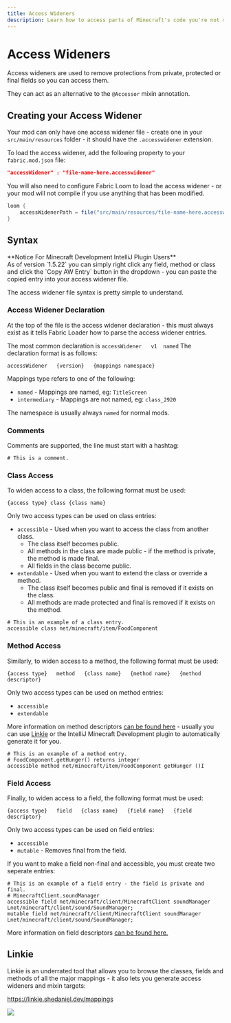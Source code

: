```yaml
---
title: Access Wideners
description: Learn how to access parts of Minecraft's code you're not meant to.
---
```



# Access Wideners

Access wideners are used to remove protections from private, protected or final fields so you can access them.

They can act as an alternative to the `@Accessor` mixin annotation.

## Creating your Access Widener

Your mod can only have one access widener file - create one in your `src/main/resources` folder - it should have the `.accesswidener` extension.

To load the access widener, add the following property to your `fabric.mod.json` file:

```json
"accessWidener" : "file-name-here.accesswidener"
```

You will also need to configure Fabric Loom to load the access widener - or your mod will not compile if you use anything that has been modified.

```gradle
loom {
    accessWidenerPath = file("src/main/resources/file-name-here.accesswidener")
}
```

## Syntax

<Callout type="info">
**Notice For Minecraft Development IntelliJ Plugin Users** <br />
As of version `1.5.22` you can simply right click any field, method or class and click the `Copy AW Entry` button in the dropdown - you can paste the copied entry into your access widener file.
</Callout>

The access widener file syntax is pretty simple to understand.

### Access Widener Declaration

At the top of the file is the access widener declaration - this must always exist as it tells Fabric Loader how to parse the access widener entries.

The most common declaration is `accessWidener   v1  named`
The declaration format is as follows:

```
accessWidener   {version}   {mappings namespace}
```

Mappings type refers to one of the following:

- `named` - Mappings are named, eg: `TitleScreen`
- `intermediary` - Mappings are not named, eg: `class_2920`

<Callout type="warning">The namespace is usually always `named` for normal mods.</Callout>

### Comments

Comments are supported, the line must start with a hashtag:

```
# This is a comment.
```

### Class Access

To widen access to a class, the following format must be used:

```
{access type} class {class name}
```

Only two access types can be used on class entries:

- `accessible` - Used when you want to access the class from another class.
  + The class itself becomes public.
  + All methods in the class are made public - if the method is private, the method is made final.
  + All fields in the class become public.
- `extendable` - Used when you want to extend the class or override a method.
  + The class itself becomes public and final is removed if it exists on the class.
  + All methods are made protected and final is removed if it exists on the method.

```
# This is an example of a class entry.
accessible class net/minecraft/item/FoodComponent
```

### Method Access

Similarly, to widen access to a method, the following format must be used:

```
{access type}   method   {class name}   {method name}   {method descriptor}
```

Only two access types can be used on method entries:

- `accessible`
- `extendable`

More information on method descriptors [can be found here](https://docs.oracle.com/javase/specs/jvms/se7/html/jvms-4.html#jvms-4.3.3) - usually you can use [Linkie](https://linkie.shedaniel.me/mappings) or the IntelliJ Minecraft Development plugin to automatically generate it for you.

```
# This is an example of a method entry.
# FoodComponent.getHunger() returns integer
accessible method net/minecraft/item/FoodComponent getHunger ()I
```

### Field Access

Finally, to widen access to a field, the following format must be used:

```
{access type}   field   {class name}   {field name}   {field descriptor}
```

Only two access types can be used on field entries:

- `accessible`
- `mutable` - Removes final from the field.
  
If you want to make a field non-final and accessible, you must create two seperate entries:

```
# This is an example of a field entry - the field is private and final.
# MinecraftClient.soundManager
accessible field net/minecraft/client/MinecraftClient soundManager Lnet/minecraft/client/sound/SoundManager;
mutable field net/minecraft/client/MinecraftClient soundManager Lnet/minecraft/client/sound/SoundManager;
```

More information on field descriptors [can be found here.](https://docs.oracle.com/javase/specs/jvms/se7/html/jvms-4.html#jvms-4.3.2)

## Linkie

Linkie is an underrated tool that allows you to browse the classes, fields and methods of all the major mappings - it also lets you generate access wideners and mixin targets:

https://linkie.shedaniel.dev/mappings

![](/getting-started/access-wideners_0.png)